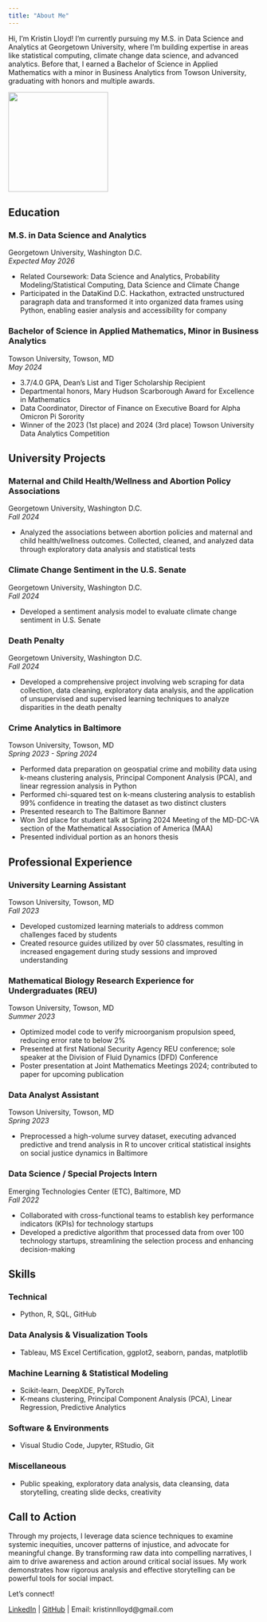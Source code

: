 ```yaml
---
title: "About Me"
---
```


Hi, I’m Kristin Lloyd! I’m currently pursuing my M.S. in Data Science and Analytics at Georgetown University, where I’m building expertise in areas like statistical computing, climate change data science, and advanced analytics. Before that, I earned a Bachelor of Science in Applied Mathematics with a minor in Business Analytics from Towson University, graduating with honors and multiple awards.  

![](images/me.png){width=200px}

## Education

### M.S. in Data Science and Analytics
Georgetown University, Washington D.C.  
*Expected May 2026*

- Related Coursework: Data Science and Analytics, Probability Modeling/Statistical Computing, Data Science and Climate Change
- Participated in the DataKind D.C. Hackathon, extracted unstructured paragraph data and transformed it into organized data frames using Python, enabling easier analysis and accessibility for company

### Bachelor of Science in Applied Mathematics, Minor in Business Analytics
Towson University, Towson, MD  
*May 2024*

- 3.7/4.0 GPA, Dean's List and Tiger Scholarship Recipient
- Departmental honors, Mary Hudson Scarborough Award for Excellence in Mathematics
- Data Coordinator, Director of Finance on Executive Board for Alpha Omicron Pi Sorority
- Winner of the 2023 (1st place) and 2024 (3rd place) Towson University Data Analytics Competition

## University Projects

### Maternal and Child Health/Wellness and Abortion Policy Associations
Georgetown University, Washington D.C.  
*Fall 2024*

-  Analyzed the associations between abortion policies and maternal and child health/wellness outcomes. Collected, cleaned, and analyzed data through exploratory data analysis and statistical tests

### Climate Change Sentiment in the U.S. Senate
Georgetown University, Washington D.C.  
*Fall 2024*

- Developed a sentiment analysis model to evaluate climate change sentiment in U.S. Senate

### Death Penalty 
Georgetown University, Washington D.C.  
*Fall 2024*

- Developed a comprehensive project involving web scraping for data collection, data cleaning, exploratory data analysis, and the application of unsupervised and supervised learning techniques to analyze disparities in the death penalty

### Crime Analytics in Baltimore
Towson University, Towson, MD  
*Spring 2023 - Spring 2024*

- Performed data preparation on geospatial crime and mobility data using k-means clustering analysis, Principal Component Analysis (PCA), and linear regression analysis in Python
- Performed chi-squared test on k-means clustering analysis to establish 99% confidence in treating the dataset as two distinct clusters
- Presented research to The Baltimore Banner
- Won 3rd place for student talk at Spring 2024 Meeting of the MD-DC-VA section of the Mathematical Association of America (MAA)
- Presented individual portion as an honors thesis


## Professional Experience

### University Learning Assistant
Towson University, Towson, MD  
*Fall 2023*

- Developed customized learning materials to address common challenges faced by students
- Created resource guides utilized by over 50 classmates, resulting in increased engagement during study sessions and improved understanding

### Mathematical Biology Research Experience for Undergraduates (REU)
Towson University, Towson, MD  
*Summer 2023*

- Optimized model code to verify microorganism propulsion speed, reducing error rate to below 2%
- Presented at first National Security Agency REU conference; sole speaker at the Division of Fluid Dynamics (DFD) Conference
- Poster presentation at Joint Mathematics Meetings 2024; contributed to paper for upcoming publication

### Data Analyst Assistant
Towson University, Towson, MD  
*Spring 2023*

- Preprocessed a high-volume survey dataset, executing advanced predictive and trend analysis in R to uncover critical statistical insights on social justice dynamics in Baltimore

### Data Science / Special Projects Intern
Emerging Technologies Center (ETC), Baltimore, MD  
*Fall 2022*

- Collaborated with cross-functional teams to establish key performance indicators (KPIs) for technology startups
- Developed a predictive algorithm that processed data from over 100 technology startups, streamlining the selection process and enhancing decision-making

## Skills

### Technical
- Python, R, SQL, GitHub

### Data Analysis & Visualization Tools
- Tableau, MS Excel Certification, ggplot2, seaborn, pandas, matplotlib

### Machine Learning & Statistical Modeling
- Scikit-learn, DeepXDE, PyTorch
- K-means clustering, Principal Component Analysis (PCA), Linear Regression, Predictive Analytics

### Software & Environments
- Visual Studio Code, Jupyter, RStudio, Git

### Miscellaneous
- Public speaking, exploratory data analysis, data cleansing, data storytelling, creating slide decks, creativity

## Call to Action  

Through my projects, I leverage data science techniques to examine systemic inequities, uncover patterns of injustice, and advocate for meaningful change. By transforming raw data into compelling narratives, I aim to drive awareness and action around critical social issues. My work demonstrates how rigorous analysis and effective storytelling can be powerful tools for social impact.

Let's connect!

[LinkedIn](https://www.linkedin.com/in/kristin-lloyd-ramseynj/) | [GitHub](https://github.com/kristinmlloyd) | Email: kristinnlloyd@gmail.com  

